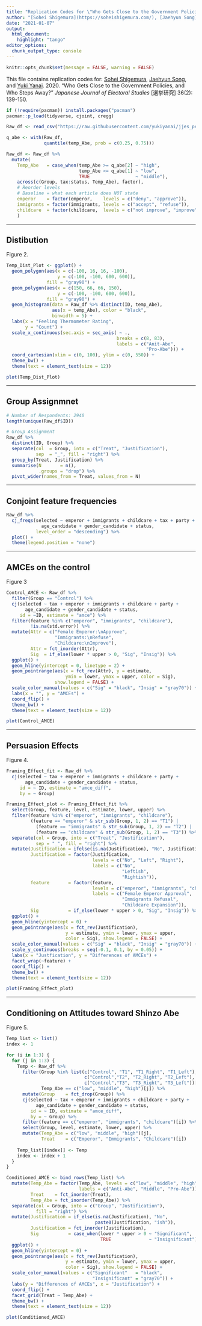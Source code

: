 ```yaml
---
title: "Replication Codes for \"Who Gets Close to the Government Policies, and Who Steps Away?\""
author: "[Sohei Shigemura](https://soheishigemura.com/), [Jaehyun Song](https://www.jaysong.net), [Yuki Yanai](https://yukiyanai.github.io)"
date: "2021-01-07"
output: 
  html_document:
    highlight: "tango"
editor_options: 
  chunk_output_type: console
---
```


```r
knitr::opts_chunk$set(message = FALSE, warning = FALSE)
```

This file contains replication codes for: [Sohei Shigemura](https://soheishigemura.com/), [Jaehyun Song](https://www.jaysong.net), and [Yuki Yanai](https://yukiyanai.github.io). 2020. "Who Gets Close to the Government Policies, and Who Steps Away?" *Japanese Journal of Electoral Studies* [選挙研究] 36(2): 139-150.


```r
if (!require(pacman)) install.packages("pacman")
pacman::p_load(tidyverse, cjoint, cregg)
```


```r
Raw_df <- read_csv("https://raw.githubusercontent.com/yukiyanai/jjes_persuasion/master/jjes2020_ShigemuraSongYanai.csv")
```


```r
q_abe <- with(Raw_df, 
              quantile(temp_Abe, prob = c(0.25, 0.75)))

Raw_df <- Raw_df %>%
  mutate(
    Temp_Abe   = case_when(temp_Abe >= q_abe[2] ~ "high",
                           temp_Abe <= q_abe[1] ~ "low",
                           TRUE                 ~ "middle"),
    across(c(Group, tax:status, Temp_Abe), factor),
    # Reorder levels
    # Baseline = what each article does NOT state
    emperor    = factor(emperor,    levels = c("deny", "approve")),
    immigrants = factor(immigrants, levels = c("accept", "refuse")),
    childcare  = factor(childcare,  levels = c("not improve", "improve"))
    )
```

---

## Distibution

Figure 2.
```r
Temp_Dist_Plot <- ggplot() +
  geom_polygon(aes(x = c(-100, 16, 16, -100), 
                   y = c(-100, -100, 600, 600)),
               fill = "gray90") +
  geom_polygon(aes(x = c(150, 66, 66, 150), 
                   y = c(-100, -100, 600, 600)),
               fill = "gray90") +
  geom_histogram(data = Raw_df %>% distinct(ID, temp_Abe),
                 aes(x = temp_Abe), color = "black", 
                 binwidth = 5) + 
  labs(x = "Feeling Thermometer Rating",
       y = "Count") + 
  scale_x_continuous(sec.axis = sec_axis( ~ .,
                                         breaks = c(8, 83),
                                         labels = c("Anit-Abe", 
                                                    "Pro-Abe"))) +
  coord_cartesian(xlim = c(0, 100), ylim = c(0, 550)) +
  theme_bw() +
  theme(text = element_text(size = 12))

plot(Temp_Dist_Plot)
```

---

## Group Assignmnet

```r
# Number of Respondents: 2940
length(unique(Raw_df$ID))

# Group Assignment
Raw_df %>% 
  distinct(ID, Group) %>%
  separate(col  = Group, into = c("Treat", "Justification"),
           sep  = "_", fill = "right") %>%
  group_by(Treat, Justification) %>%
  summarise(N       = n(), 
            .groups = "drop") %>%
  pivot_wider(names_from = Treat, values_from = N)
```

---

## Conjoint feature frequencies

```r
Raw_df %>%
  cj_freqs(selected ~ emperor + immigrants + childcare + tax + party +
             age_candidate + gender_candidate + status,
           level_order = "descending") %>%
  plot() +
  theme(legend.position = "none")
```

---

## AMCEs on the control

Figure 3
```r
Control_AMCE <- Raw_df %>%
  filter(Group == "Control") %>%
  cj(selected ~ tax + emperor + immigrants + childcare + party +
       age_candidate + gender_candidate + status, 
     id = ~ID, estimate = "amce") %>% 
  filter(feature %in% c("emperor", "immigrants", "childcare"),
         !is.na(std.error)) %>% 
  mutate(Attr = c("Female Emperor:\nApprove", 
                  "Immigrants:\nRefuse", 
                  "Childcare:\nImprove"),
         Attr = fct_inorder(Attr),
         Sig  = if_else(lower * upper > 0, "Sig", "Insig")) %>%
  ggplot() +
  geom_hline(yintercept = 0, linetype = 2) +
  geom_pointrange(aes(x = fct_rev(Attr), y = estimate, 
                      ymin = lower, ymax = upper, color = Sig),
                  show.legend = FALSE) +
  scale_color_manual(values = c("Sig" = "black", "Insig" = "gray70")) +
  labs(x = "", y = "AMCEs") +
  coord_flip() +
  theme_bw() +
  theme(text = element_text(size = 12))

plot(Control_AMCE)
```

---

## Persuasion Effects

Figure 4.
```r
Framing_Effect_fit <- Raw_df %>%
  cj(selected ~ tax + emperor + immigrants + childcare + party +
       age_candidate + gender_candidate + status, 
     id = ~ ID, estimate = "amce_diff",
     by = ~ Group)

Framing_Effect_plot <- Framing_Effect_fit %>%
  select(Group, feature, level, estimate, lower, upper) %>% 
  filter(feature %in% c("emperor", "immigrants", "childcare"),
         (feature == "emperor" & str_sub(Group, 1, 2) == "T1") | 
           (feature == "immigrants" & str_sub(Group, 1, 2) == "T2") | 
           (feature == "childcare" & str_sub(Group, 1, 2) == "T3")) %>%
  separate(col = Group, into = c("Treat", "Justification"), 
           sep = "_", fill = "right") %>%
  mutate(Justification = ifelse(is.na(Justification), "No", Justification),
         Justification = factor(Justification,
                                levels = c("No", "Left", "Right"),
                                labels = c("No",
                                           "Leftish",
                                           "Rightish")),
         feature       = factor(feature, 
                                levels = c("emperor", "immigrants", "childcare"),
                                labels = c("Female Emperor Approval", 
                                           "Immigrants Refusal", 
                                           "Childcare Expansion")),
         Sig           = if_else(lower * upper > 0, "Sig", "Insig")) %>%
  ggplot() +
  geom_hline(yintercept = 0) +
  geom_pointrange(aes(x = fct_rev(Justification), 
                      y = estimate, ymin = lower, ymax = upper,
                      color = Sig), show.legend = FALSE) +
  scale_color_manual(values = c("Sig" = "black", "Insig" = "gray70")) +
  scale_y_continuous(breaks = seq(-0.1, 0.1, by = 0.05)) +
  labs(x = "Justfication", y = "Differences of AMCEs") +
  facet_wrap(~feature) +
  coord_flip() +
  theme_bw() +
  theme(text = element_text(size = 12))

plot(Framing_Effect_plot)
```

---

## Conditioning on Attitudes toward Shinzo Abe

Figure 5.
```r
Temp_list <- list()
index <- 1

for (i in 1:3) {
  for (j in 1:3) {
    Temp <- Raw_df %>%
      filter(Group %in% list(c("Control", "T1", "T1_Right", "T1_Left"),
                             c("Control","T2", "T2_Right", "T2_Left"),
                             c("Control","T3", "T3_Right", "T3_Left"))[[i]],
             Temp_Abe == c("low", "middle", "high")[j]) %>% 
      mutate(Group    = fct_drop(Group)) %>%
      cj(selected ~ tax + emperor + immigrants + childcare + party +
           age_candidate + gender_candidate + status, 
         id = ~ ID, estimate = "amce_diff",
         by = ~ Group) %>% 
      filter(feature == c("emperor", "immigrants", "childcare")[i]) %>%
      select(Group, level, estimate, lower, upper) %>%
      mutate(Temp_Abe = c("low", "middle", "high")[j],
             Treat    = c("Emperor", "Immigrants", "Childcare")[i])
    
    Temp_list[[index]] <- Temp
    index <- index + 1
  }
}

Conditioned_AMCE <- bind_rows(Temp_list) %>%
  mutate(Temp_Abe = factor(Temp_Abe, levels = c("low", "middle", "high"),
                           labels = c("Anti-Abe", "Middle", "Pro-Abe")),
         Treat    = fct_inorder(Treat),
         Temp_Abe = fct_inorder(Temp_Abe)) %>%
  separate(col = Group, into = c("Group", "Justification"),
           fill = "right") %>%
  mutate(Justification = if_else(is.na(Justification), "No", 
                                 paste0(Justification, "ish")),
         Justification = fct_inorder(Justification),
         Sig           = case_when(lower * upper > 0 ~ "Significant",
                                   TRUE              ~ "Insignificant")) %>%
  ggplot() +
  geom_hline(yintercept = 0) +
  geom_pointrange(aes(x = fct_rev(Justification), 
                      y = estimate, ymin = lower, ymax = upper,
                      color = Sig), show.legend = FALSE) +
  scale_color_manual(values = c("Significant"   = "black", 
                                "Insignificant" = "gray70")) +
  labs(y = "Differences of AMCEs", x = "Justification") +
  coord_flip() +
  facet_grid(Treat ~ Temp_Abe) +
  theme_bw() +
  theme(text = element_text(size = 12))

plot(Conditioned_AMCE)
```
